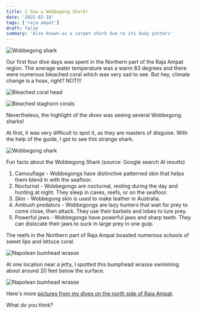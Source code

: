 ```yaml
---
title: I Saw a Wobbegong Shark!
date: '2025-02-18'
tags: ['raja ampat']
draft: false
summary: 'Also known as a carpet shark due to its body patters'
---
```


<Image
  src="/static/images/wobbegong/wobbegong.jpg"
  width={800}
  height={840}
  alt="Wobbegong shark"
/>

Our first four dive days was spent in the Northern part of the Raja Ampat region. The average water temperature was a warm 83 degrees and there were numerous bleached coral which was very sad to see. But hey, climate change is a hoax, right? NOT!!!

<Image
  src="/static/images/wobbegong/bleach1.jpeg"
  width={800}
  height={840}
  alt="Bleached coral head"
/>

<Image
  src="/static/images/wobbegong/bleach2.jpeg"
  width={800}
  height={840}
  alt="Bleached staghorn corals"
/>

Nevertheless, the highlight of the dives was seeing several Wobbegong sharks!

At first, it was very difficult to spot it, as they are masters of disguise. With the help of the guide, I got to see this strange shark.

<Image
  src="/static/images/wobbegong/wobbegong.jpg"
  width={800}
  height={840}
  alt="Wobbegong shark"
/>

Fun facts about the Wobbegong Shark (source: Google search AI results)

1. Camouflage - Wobbegongs have distinctive patterned skin that helps them blend in with the seafloor.
2. Nocturnal - Wobbegongs are nocturnal, resting during the day and hunting at night. They sleep in caves, reefs, or on the seafloor.
3. Skin - Wobbegong skin is used to make leather in Australia.
4. Ambush predators - Wobbegongs are lazy hunters that wait for prey to come close, then attack. They use their barbels and lobes to lure prey.
5. Powerful jaws - Wobbegongs have powerful jaws and sharp teeth. They can dislocate their jaws to suck in large prey in one gulp.

The reefs in the Northern part of Raja Ampat boasted numerous schools of sweet lips and lettuce coral.

<Image
  src="/static/images/wobbegong/squirrel.jpg"
  width={800}
  height={840}
  alt="Napolean bumhead wrasse"
/>

At one location near a jetty, I spotted this bumphead wrasse swimming about around 20 feet below the surface.

<Image
  src="/static/images/wobbegong/bumphead.jpg"
  width={800}
  height={840}
  alt="Napolean bumhead wrasse"
/>

Here's more [pictures from my dives on the north side of Raja Ampat](https://generosalitton.smugmug.com/RajaNorthSide-021025/n-cJQQZB).

What do you think?
